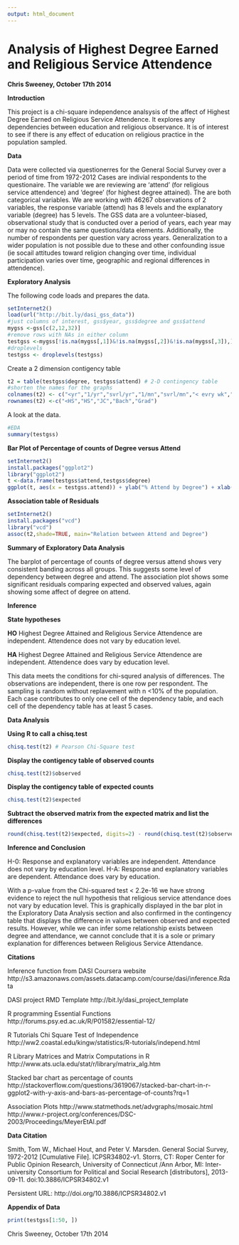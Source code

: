 ```yaml
---
output: html_document
---
```

Analysis of Highest Degree Earned and Religious Service Attendence
==================================================================

**Chris Sweeney, October 17th 2014**

**Introduction** 

This project is a chi-square independence analsysis of the affect of Highest Degree Earned on Religious Service Attendence. It explores any dependencies between education and religious observance. It is of interest to see if there is any effect of education on religious practice in the population sampled.

**Data**

   Data were collected via questionerres for the General Social Survey over a period of time from 1972-2012
   Cases are indivial respondents to the questionaire.
   The variable we are reviewing are 'attend' (for religious service attendence) and 'degree' (for highest degree attained). The are both categorical variables.
   We are working with 46267 observations of 2 variables, the response variable  (attend) has 8 levels and the explanatory variable (degree) has  5 levels.
   The GSS data are a volunteer-biased, observational study that is conducted over a period of years, each year may or may no contain the same questions/data elements. Additionally, the number of respondents per question vary across years. Generalization to a wider population is not possible due to these and other confounding issue (ie socail attitudes toward religion changing over time, individual participation varies over time, geographic and regional differences in attendence).

**Exploratory Analysis**

The following code loads and prepares the data.
```r
setInternet2()
load(url("http://bit.ly/dasi_gss_data"))
#just columns of interest, gss$year, gss$degree and gss$attend
mygss <-gss[c(2,12,32)]
#remove rows with NAs in either column
testgss <-mygss[!is.na(mygss[,1])&!is.na(mygss[,2])&!is.na(mygss[,3]),]
#droplevels
testgss <- droplevels(testgss)
```

Create a 2 dimension contigency table
```r
t2 = table(testgss$degree, testgss$attend) # 2-D contingency table
#shorten the names for the graphs
colnames(t2) <- c("<yr","1/yr","svrl/yr","1/mn","svrl/mn","< evry wk","evry wk","> evry wk")
rownames(t2) <-c("<HS","HS","JC","Bach","Grad")
```


A look at the data.
```r
#EDA
summary(testgss)
```

**Bar Plot of Percentage of counts of Degree versus Attend**
```r
setInternet2()
install.packages("ggplot2")
library("ggplot2")
t <-data.frame(testgss$attend,testgss$degree)
ggplot(t, aes(x = testgss.attend)) + ylab("% Attend by Degree") + xlab("Attend") + geom_bar(aes(fill = testgss.degree), position = 'fill') + coord_fixed(ratio=7)
```

**Association table of Residuals**
```r
setInternet2()
install.packages("vcd")
library("vcd")
assoc(t2,shade=TRUE, main="Relation between Attend and Degree")
```

**Summary of Exploratory Data Analysis**

The barplot of percentage of counts of degree versus attend shows very consistent banding across all groups. This suggests some level of dependency between degree and attend. The association plot shows some significant residuals comparing expected and observed values, again showing some affect of degree on attend.

**Inference**

   **State hypotheses**
   
   **HO** Highest Degree Attained and Religious Service Attendence are independent. Attendence does not vary by education level.
   
   **HA** Highest Degree Attained and Religious Service Attendence are independent. Attendence does vary by education level.
   
   This data meets the conditions for chi-squred analysis of differences. The observations are independent, there is one row per respondent. The sampling is random without  replavement with n <10% of the population. Each case contributes to only one cell of the dependency table, and each cell of the dependency table has at least 5 cases.

**Data Analysis**

**Using R to call a chisq.test**

```r
chisq.test(t2) # Pearson Chi-Square test
```

**Display the contigency table of observed counts**

```r
chisq.test(t2)$observed
```

**Display the contigency table of expected counts**

```r
chisq.test(t2)$expected
```


**Subtract the observed matrix from the expected matrix and list the differences**

```r
round(chisq.test(t2)$expected, digits=2) - round(chisq.test(t2)$observed, digits=2)
```


**Inference and Conclusion** 

H-0: Response and explanatory variables are independent. Attendance does not vary by education level.
H-A: Response and explanatory variables are dependent. Attendance does vary by education.

With a p-value from the Chi-squared test < 2.2e-16 we have strong evidence to reject the null hypothesis that religious service attendance does not vary by education level.
This is graphically displayed in the bar plot in the Exploratory Data Analysis section and also confirmed in the contingency table that displays the difference in values between observed and expected results.
However, while we can infer some relationship exists between degree and attendance, we cannot conclude that it is a sole or primary explanation for differences between Religious Service Attendance.

**Citations**

Inference function from DASI Coursera website
  http://s3.amazonaws.com/assets.datacamp.com/course/dasi/inference.Rdata
  
DASI project RMD Template
  http://bit.ly/dasi_project_template
  
R programming Essential Functions
http://forums.psy.ed.ac.uk/R/P01582/essential-12/

R Tutorials Chi Square Test of Independence
http://ww2.coastal.edu/kingw/statistics/R-tutorials/independ.html

R Library Matrices and Matrix Computations in R
http://www.ats.ucla.edu/stat/r/library/matrix_alg.htm

Stacked bar chart as percentage of counts
http://stackoverflow.com/questions/3619067/stacked-bar-chart-in-r-ggplot2-with-y-axis-and-bars-as-percentage-of-counts?rq=1

Association Plots
http://www.statmethods.net/advgraphs/mosaic.html
http://www.r-project.org/conferences/DSC-2003/Proceedings/MeyerEtAl.pdf
  
  **Data Citation**
  
Smith, Tom W., Michael Hout, and Peter V. Marsden. General Social Survey, 1972-2012 [Cumulative File]. ICPSR34802-v1. Storrs, CT: Roper Center for Public Opinion Research, University of Connecticut /Ann Arbor, MI: Inter-university Consortium for Political and Social Research [distributors], 2013-09-11. doi:10.3886/ICPSR34802.v1

Persistent URL: http://doi.org/10.3886/ICPSR34802.v1


**Appendix of Data**

```r
print(testgss[1:50, ])
```

Chris Sweeney, October 17th 2014